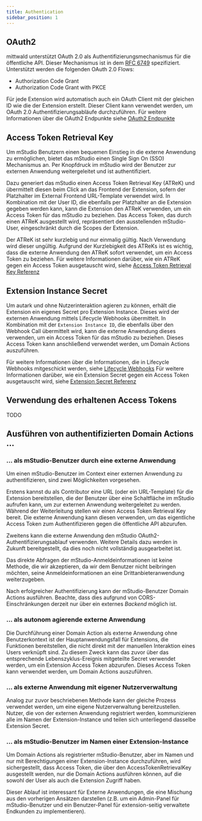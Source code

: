 ```yaml
---
title: Authentication
sidebar_position: 1
---
```


## OAuth2

mittwald unterstützt OAuth 2.0 als Authentifizierungsmechanismus für die öffentliche API. Dieser Mechanismus ist in dem [RFC 6749](https://tools.ietf.org/html/rfc6749) spezifiziert. Unterstützt werden die folgenden OAuth 2.0 Flows:

- Authorization Code Grant
- Authorization Code Grant with PKCE

Für jede Extension wird automatisch auch ein OAuth Client mit der gleichen ID wie die der Extension erstellt. Dieser Client kann verwendet werden, um OAuth 2.0 Authentifizierungsabläufe durchzuführen.
Für weitere Informationen über die OAuth2 Endpunkte siehe [OAuth2 Endpunkte]("../../../../../reference/api#oauth2")

## Access Token Retrieval Key

Um mStudio Benutzern einen bequemen Einstieg in die externe Anwendung zu ermöglichen, bietet das mStudio einen Single Sign On (SSO) Mechanismus an.
Per Knopfdruck im mStudio wird der Benutzer zur externen Anwendung weitergeleitet und ist authentifiziert.

Dazu generiert das mStudio einen Access Token Retrieval Key (ATReK) und übermittelt diesen beim Click an das Frontend der Extension, sofern der Platzhalter im External Frontend URL-Template verwendet wird.
In Kombination mit der User ID, die ebenfalls per Platzhalter an die Extension gegeben werden kann, kann die Extension den ATReK verwenden, um ein Access Token für das mStudio zu beziehen.
Das Access Token, das durch einen ATReK ausgestellt wird, repräsentiert den ausstellenden mStudio-User, eingeschränkt durch die Scopes der Extension.

Der ATReK ist sehr kurzlebig und nur einmalig gültig.
Nach Verwendung wird dieser ungültig.
Aufgrund der Kurzlebigkeit des ATReKs ist es wichtig, dass die externe Anwendung den ATReK sofort verwendet, um ein Access Token zu beziehen.
Für weitere Informationen darüber, wie ein ATReK gegen ein Access Token ausgetauscht wird, siehe [Access Token Retrieval Key Referenz]("../../../../../reference/api#access-token-retrieval-key")

## Extension Instance Secret

Um autark und ohne Nutzerinteraktion agieren zu können, erhält die Extension ein eigenes Secret pro Extension Instance.
Dieses wird der externen Anwendung mittels Lifecycle Webhooks übermittelt.
In Kombination mit der `Extension Instance ID`, die ebenfalls über den Webhook Call übermittelt wird, kann die externe Anwendung dieses verwenden, um ein Access Token für das mStudio zu beziehen.
Dieses Access Token kann anschließend verwendet werden, um Domain Actions auszuführen.

Für weitere Informationen über die Informationen, die in Lifecycle Webhooks mitgeschickt werden, siehe [Lifecycle Webhooks]("../../../../../reference/webhooks)
Für weitere Informationen darüber, wie ein Extension Secret gegen ein Access Token ausgetauscht wird, siehe [Extension Secret Referenz]("../../../../../reference/api#extension-secret")

## Verwendung des erhaltenen Access Tokens

TODO

## Ausführen von authentifizierten Domain Actions ...

### ... als mStudio-Benutzer durch eine externe Anwendung

Um einen mStudio-Benutzer im Context einer externen Anwendung zu authentifizieren, sind zwei Möglichkeiten vorgesehen.

Erstens kannst du als Contributor eine URL (oder ein URL-Template) für die Extension bereitstellen, die der Benutzer über eine Schaltfläche im mStudio aufrufen kann, um zur externen Anwendung weitergeleitet zu werden. Während der Weiterleitung stellen wir einen Access Token Retrieval Key bereit. Die externe Anwendung kann diesen verwenden, um das eigentliche Access Token zum Authentifizieren gegen die öffentliche API abzurufen.

Zweitens kann die externe Anwendung den mStudio OAuth2-Authentifizierungsablauf verwenden. Weitere Details dazu werden in Zukunft bereitgestellt, da dies noch nicht vollständig ausgearbeitet ist.

Das direkte Abfragen der mStudio-Anmeldeinformationen ist keine Methode, die wir akzeptieren, da wir dem Benutzer nicht beibringen möchten, seine Anmeldeinformationen an eine Drittanbieteranwendung weiterzugeben.

Nach erfolgreicher Authentifizierung kann der mStudio-Benutzer Domain Actions ausführen. Beachte, dass dies aufgrund von CORS-Einschränkungen derzeit nur über ein externes _Backend_ möglich ist.

### ... als autonom agierende externe Anwendung

Die Durchführung einer Domain Action als externe Anwendung ohne Benutzerkontext ist der Hauptanwendungsfall für Extensions, die Funktionen bereitstellen, die nicht direkt mit der manuellen Interaktion eines Users verknüpft sind. Zu diesem Zweck kann das zuvor über das entsprechende Lebenszyklus-Ereignis mitgeteilte Secret verwendet werden, um ein Extension Access Token abzurufen. Dieses Access Token kann verwendet werden, um Domain Actions auszuführen.

### ... als externe Anwendung mit eigener Nutzerverwaltung

Analog zur zuvor beschriebenen Methode kann der gleiche Prozess verwendet werden, um eine eigene Nutzerverwaltung bereitzustellen. Nutzer, die von der externen Anwendung registriert werden, kommunizieren alle im Namen der Extension-Instance und teilen sich unterliegend dasselbe Extension Secret.

### ... als mStudio-Benutzer im Namen einer Extension-Instance

Um Domain Actions als registrierter mStudio-Benutzer, aber im Namen und nur mit Berechtigungen einer Extension-Instance durchzuführen, wird sichergestellt, dass Access Token, die über den AccessTokenRetrievalKey ausgestellt werden, nur die Domain Actions ausführen können, auf die sowohl der User als auch die Extension Zugriff haben.

Dieser Ablauf ist interessant für Externe Anwendungen, die eine Mischung aus den vorherigen Ansätzen darstellen (z.B. um ein Admin-Panel für mStudio-Benutzer und ein Benutzer-Panel für extension-seitig verwaltete Endkunden zu implementieren).
